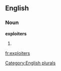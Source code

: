 
==English==

===Noun===
'''exploiters'''

# {{plural of|[[exploiter]]}}

[[Category:English plurals]]

[[fr:exploiters]]